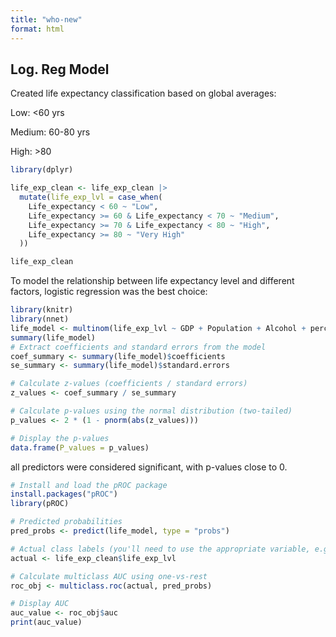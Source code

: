 ```yaml
---
title: "who-new"
format: html
---
```


## Log. Reg Model

Created life expectancy classification based on global averages:

Low: \<60 yrs

Medium: 60-80 yrs

High: \>80

```r
library(dplyr)

life_exp_clean <- life_exp_clean |>
  mutate(life_exp_lvl = case_when(
    Life_expectancy < 60 ~ "Low",
    Life_expectancy >= 60 & Life_expectancy < 70 ~ "Medium",
    Life_expectancy >= 70 & Life_expectancy < 80 ~ "High",
    Life_expectancy >= 80 ~ "Very High"
  ))

life_exp_clean

```

To model the relationship between life expectancy level and different factors, logistic regression was the best choice:

```r
library(knitr)
library(nnet)
life_model <- multinom(life_exp_lvl ~ GDP + Population + Alcohol + percentage_expenditure + infant_deaths + Hepatitis_B + BMI + Polio + Diphtheria + thinness_1_19_years + Income_composition_of_resources + Schooling + thinness_5_9_years + Measles, data = life_exp_clean)
summary(life_model)
# Extract coefficients and standard errors from the model
coef_summary <- summary(life_model)$coefficients
se_summary <- summary(life_model)$standard.errors

# Calculate z-values (coefficients / standard errors)
z_values <- coef_summary / se_summary

# Calculate p-values using the normal distribution (two-tailed)
p_values <- 2 * (1 - pnorm(abs(z_values)))

# Display the p-values
data.frame(P_values = p_values)


```

all predictors were considered significant, with p-values close to 0.

```r
# Install and load the pROC package
install.packages("pROC")
library(pROC)

# Predicted probabilities
pred_probs <- predict(life_model, type = "probs")

# Actual class labels (you'll need to use the appropriate variable, e.g., 'life_exp_lvl')
actual <- life_exp_clean$life_exp_lvl

# Calculate multiclass AUC using one-vs-rest
roc_obj <- multiclass.roc(actual, pred_probs)

# Display AUC
auc_value <- roc_obj$auc
print(auc_value)

```
